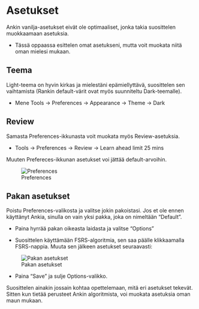 # Asetukset

Ankin vanilja-asetukset eivät ole optimaaliset, jonka takia suosittelen muokkaamaan asetuksia. 

- Tässä oppaassa esittelen omat asetukseni, mutta voit muokata niitä oman mielesi mukaan. 

## Teema 

Light-teema on hyvin kirkas ja mielestäni epämiellyttävä, suosittelen sen vaihtamista (Rankin default-värit ovat myös suunniteltu Dark-teemalle). 

- Mene Tools -> Preferences -> Appearance -> Theme -> Dark

## Review 

Samasta Preferences-ikkunasta voit muokata myös Review-asetuksia. 

- Tools -> Preferences -> Review -> Learn ahead limit 25 mins

Muuten Prefereces-ikkunan asetukset voi jättää default-arvoihin. 

![Preferences](Images\Preferences.gif)

## Pakan asetukset 

Poistu Preferences-valikosta ja valitse jokin pakoistasi. Jos et ole ennen käyttänyt Ankia, sinulla on vain yksi pakka, joka on nimeltään "Default". 

- Paina hyrrää pakan oikeasta laidasta ja valitse "Options"

- Suosittelen käyttämään FSRS-algoritmia, sen saa päälle klikkaamalla FSRS-nappia. Muuta sen jälkeen asetukset seuraavasti:

![Pakan asetukset](Images\Deck_settings.PNG)

- Paina "Save" ja sulje Options-valikko. 

Suosittelen ainakin jossain kohtaa opettelemaan, mitä eri asetukset tekevät. Sitten kun tietää perusteet Ankin algoritmista, voi muokata asetuksia oman maun mukaan. 




